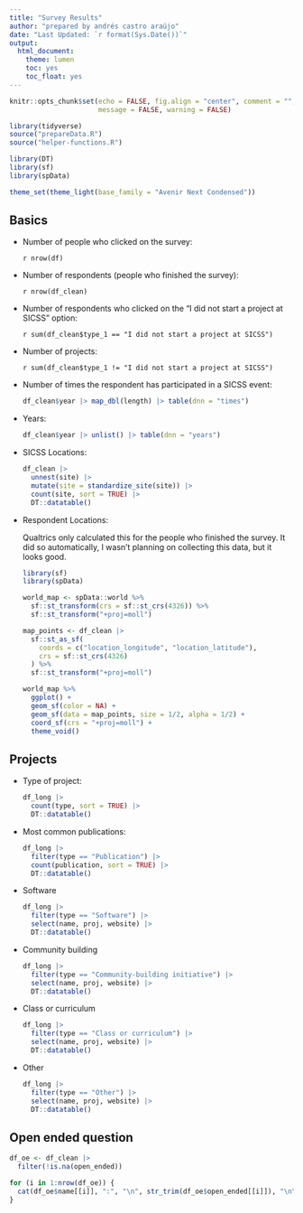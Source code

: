 ```yaml
---
title: "Survey Results"
author: "prepared by andrés castro araújo"
date: "Last Updated: `r format(Sys.Date())`"
output: 
  html_document: 
    theme: lumen
    toc: yes
    toc_float: yes
---
```


```r
knitr::opts_chunk$set(echo = FALSE, fig.align = "center", comment = "", 
                      message = FALSE, warning = FALSE)

library(tidyverse)
source("prepareData.R")
source("helper-functions.R")

library(DT)
library(sf)
library(spData)

theme_set(theme_light(base_family = "Avenir Next Condensed"))
```

## Basics

-   Number of people who clicked on the survey:

    `r nrow(df)`

-   Number of respondents (people who finished the survey):

    `r nrow(df_clean)`

-   Number of respondents who clicked on the "I did not start a project at SICSS" option:

    `r sum(df_clean$type_1 == "I did not start a project at SICSS")`

-   Number of projects:

    `r sum(df_clean$type_1 != "I did not start a project at SICSS")`

-   Number of times the respondent has participated in a SICSS event:

    ```r
    df_clean$year |> map_dbl(length) |> table(dnn = "times")
    ```

-   Years:

    ```r
    df_clean$year |> unlist() |> table(dnn = "years")
    ```

-   SICSS Locations:

    ```r
    df_clean |> 
      unnest(site) |> 
      mutate(site = standardize_site(site)) |> 
      count(site, sort = TRUE) |> 
      DT::datatable()
    ```

-   Respondent Locations:

    Qualtrics only calculated this for the people who finished the survey. It did so automatically, I wasn't planning on collecting this data, but it looks good.

    ```r
    library(sf)
    library(spData)

    world_map <- spData::world %>% 
      sf::st_transform(crs = sf::st_crs(4326)) %>% 
      sf::st_transform("+proj=moll")

    map_points <- df_clean |> 
      sf::st_as_sf(
        coords = c("location_longitude", "location_latitude"), 
        crs = sf::st_crs(4326)
      ) %>% 
      sf::st_transform("+proj=moll")

    world_map %>% 
      ggplot() + 
      geom_sf(color = NA) +
      geom_sf(data = map_points, size = 1/2, alpha = 1/2) +
      coord_sf(crs = "+proj=moll") +
      theme_void()
    ```

## Projects

-   Type of project:

    ```r
    df_long |> 
      count(type, sort = TRUE) |> 
      DT::datatable()
    ```

-   Most common publications:

    ```r
    df_long |> 
      filter(type == "Publication") |> 
      count(publication, sort = TRUE) |> 
      DT::datatable()
    ```

-   Software

    ```r
    df_long |> 
      filter(type == "Software") |> 
      select(name, proj, website) |> 
      DT::datatable()
    ```

-   Community building

    ```r
    df_long |> 
      filter(type == "Community-building initiative") |> 
      select(name, proj, website) |> 
      DT::datatable()
    ```

-   Class or curriculum

    ```r
    df_long |> 
      filter(type == "Class or curriculum") |> 
      select(name, proj, website) |> 
      DT::datatable()
    ```

-   Other

    ```r
    df_long |> 
      filter(type == "Other") |> 
      select(name, proj, website) |> 
      DT::datatable()
    ```

## Open ended question

```r
df_oe <- df_clean |> 
  filter(!is.na(open_ended))

for (i in 1:nrow(df_oe)) {
  cat(df_oe$name[[i]], ":", "\n", str_trim(df_oe$open_ended[[i]]), "\n\n***\n\n")
}
```
